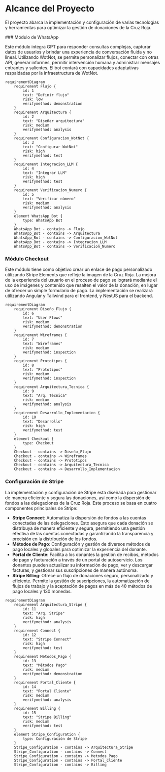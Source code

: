 
# Alcance del Proyecto

El proyecto abarca la implementación y configuración de varias tecnologías y herramientas para optimizar la gestión de donaciones de la Cruz Roja.

<Steps>
### Módulo de WhatsApp

Este módulo integra GPT para responder consultas complejas, capturar datos de usuarios y brindar una experiencia de conversación fluida y no lineal. Utilizando WotNot, se permite personalizar flujos, conectar con otras API, generar informes, permitir intervención humana y administrar mensajes entrantes y salientes. El bot contará con capacidades adaptativas respaldadas por la infraestructura de WotNot.

```mermaid
requirementDiagram
    requirement Flujo {
        id: 1
        text: "Definir flujo"
        risk: low
        verifymethod: demonstration
    }
    requirement Arquitectura {
        id: 2
        text: "Diseñar arquitectura"
        risk: medium
        verifymethod: analysis
    }
    requirement Configuracion_WotNot {
        id: 3
        text: "Configurar WotNot"
        risk: high
        verifymethod: test
    }
    requirement Integracion_LLM {
        id: 4
        text: "Integrar LLM"
        risk: high
        verifymethod: test
    }
    requirement Verificacion_Numero {
        id: 5
        text: "Verificar número"
        risk: medium
        verifymethod: analysis
    }
    element WhatsApp_Bot {
        type: WhatsApp Bot
    }
    WhatsApp_Bot - contains -> Flujo
    WhatsApp_Bot - contains -> Arquitectura
    WhatsApp_Bot - contains -> Configuracion_WotNot
    WhatsApp_Bot - contains -> Integracion_LLM
    WhatsApp_Bot - contains -> Verificacion_Numero
```

### Módulo Checkout

Este módulo tiene como objetivo crear un enlace de pago personalizado utilizando Stripe Elements que refleje la imagen de la Cruz Roja. La mejora de la experiencia del usuario en el proceso de pago se logrará mediante el uso de imágenes y contenido que resalten el valor de la donación, en lugar de ofrecer un simple formulario de pago. La implementación se realizará utilizando Angular y Tailwind para el frontend, y NestJS para el backend.

```mermaid
requirementDiagram
    requirement Diseño_Flujo {
        id: 6
        text: "User Flows"
        risk: medium
        verifymethod: demonstration
    }
    requirement Wireframes {
        id: 7
        text: "Wireframes"
        risk: medium
        verifymethod: inspection
    }
    requirement Prototipos {
        id: 8
        text: "Prototipos"
        risk: medium
        verifymethod: inspection
    }
    requirement Arquitectura_Tecnica {
        id: 9
        text: "Arq. Técnica"
        risk: medium
        verifymethod: analysis
    }
    requirement Desarrollo_Implementacion {
        id: 10
        text: "Desarrollo"
        risk: high
        verifymethod: test
    }
    element Checkout {
        type: Checkout
    }
    Checkout - contains -> Diseño_Flujo
    Checkout - contains -> Wireframes
    Checkout - contains -> Prototipos
    Checkout - contains -> Arquitectura_Tecnica
    Checkout - contains -> Desarrollo_Implementacion
```

### Configuración de Stripe


La implementación y configuración de Stripe está diseñada para gestionar de manera eficiente y segura las donaciones, así como la dispersión de fondos a las delegaciones de la Cruz Roja. Este proceso se basa en cuatro componentes principales de Stripe:

- **Stripe Connect**: Automatiza la dispersión de fondos a las cuentas conectadas de las delegaciones. Esto asegura que cada donación se distribuya de manera eficiente y segura, permitiendo una gestión efectiva de las cuentas conectadas y garantizando la transparencia y precisión en la distribución de los fondos.
- **Métodos de Pago**: Configuración y gestión de diversos métodos de pago locales y globales para optimizar la experiencia del donante.
- **Portal de Cliente**: Facilita a los donantes la gestión de recibos, métodos de pago y facturación a través de un portal de autoservicio. Los donantes pueden actualizar su información de pago, ver y descargar facturas, y gestionar sus suscripciones de manera autónoma.
- **Stripe Billing**: Ofrece un flujo de donaciones seguro, personalizado y eficiente. Permite la gestión de suscripciones, la automatización de flujos de trabajo y la aceptación de pagos en más de 40 métodos de pago locales y 130 monedas.

```mermaid
requirementDiagram
    requirement Arquitectura_Stripe {
        id: 11
        text: "Arq. Stripe"
        risk: high
        verifymethod: analysis
    }
    requirement Connect {
        id: 12
        text: "Stripe Connect"
        risk: high
        verifymethod: test
    }
    requirement Metodos_Pago {
        id: 13
        text: "Métodos Pago"
        risk: medium
        verifymethod: demonstration
    }
    requirement Portal_Cliente {
        id: 14
        text: "Portal Cliente"
        risk: medium
        verifymethod: analysis
    }
    requirement Billing {
        id: 15
        text: "Stripe Billing"
        risk: medium
        verifymethod: test
    }
    element Stripe_Configuration {
        type: Configuración de Stripe
    }
    Stripe_Configuration - contains -> Arquitectura_Stripe
    Stripe_Configuration - contains -> Connect
    Stripe_Configuration - contains -> Metodos_Pago
    Stripe_Configuration - contains -> Portal_Cliente
    Stripe_Configuration - contains -> Billing
```
</Steps>